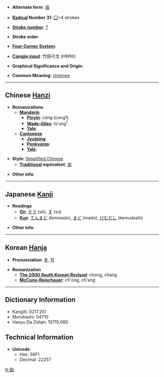 * '''Alternate form''': [[囪]]

* '''[[Wiktionary:Chinese radical index| Radical]] Number 31''': [[Wiktionary:Chinese radical index 囗|囗]]+4 strokes

* '''[[Wiktionary:Chinese total strokes index|Stroke number]]''': [[Wiktionary:Chinese total strokes index 7|7]]

* '''Stroke order''': 

* '''[[Wiktionary:Chinese four corner index|Four-Corner System]]''': 

* '''[[Wiktionary:Chinese Cangjie index|Cangjie input]]''': 竹田弓戈 (HWNI)

* '''Graphical Significance and Origin''': 

* '''Common Meaning''': [[chimney]]

----

== Chinese [[Hanzi]] ==

* '''Romanizations'''
** '''[[Mandarin]]'''
*** '''[[Pinyin]]''': cōng (cong1)
*** '''[[Wade-Giles]]''': ts'ung<sup>1</sup>
*** '''[[Yale]]''': 
** '''[[Cantonese]]'''
*** '''[[Jyutping]]''':
*** '''[[Penkyamp]]''': 
*** '''[[Yale]]''': 

* '''Style''': [[Simplified Chinese]] 
** '''[[Traditional Chinese|Traditional]] equivalent''': [[囪]]

* '''Other info''': 

----

== Japanese [[Kanji]] ==

* '''Readings'''
** '''[[On]]''': [[そう]] (sō), [[す]] (su)
** '''[[Kun]]''': [[てんまど]] (temmado), [[まど]] (mado), [[けむだし]] (kemudashi)

* '''Other info''':  

----

== Korean [[Hanja]] ==

* '''Pronunciation''': [[총]], [[창]]

* '''Romanization'''
** '''[[The 2000 South Korean Revised Romanization|The 2000 South Korean Revised]]''': chong, chang
** '''[[McCune-Reischauer]]''': ch'ong, ch'ang

----

== Dictionary Information ==

* KangXi: 0217.251
* Morohashi: 04710
* Hanyu Da Zidian: 10715.060

== Technical Information ==

* '''Unicode''':
** Hex: 56F1
** Decimal: 22257

[[fr:囱]]
